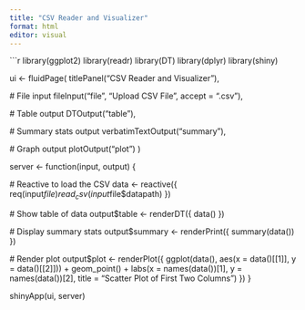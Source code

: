 ```yaml
---
title: "CSV Reader and Visualizer"
format: html
editor: visual
---
```


```r
library(ggplot2)
library(readr)
library(DT)
library(dplyr)
library(shiny)

ui <- fluidPage(
  titlePanel("CSV Reader and Visualizer"),
  
  # File input
  fileInput("file", "Upload CSV File", accept = ".csv"),
  
  # Table output
  DTOutput("table"),
  
  # Summary stats output
  verbatimTextOutput("summary"),
  
  # Graph output
  plotOutput("plot")
)

server <- function(input, output) {
  
  # Reactive to load the CSV
  data <- reactive({
    req(input$file)
    read_csv(input$file$datapath)
  })
  
  # Show table of data
  output$table <- renderDT({
    data()
  })
  
  # Display summary stats
  output$summary <- renderPrint({
    summary(data())
  })
  
  # Render plot
  output$plot <- renderPlot({
    ggplot(data(), aes(x = data()[[1]], y = data()[[2]])) +
      geom_point() +
      labs(x = names(data())[1], y = names(data())[2], title = "Scatter Plot of First Two Columns")
  })
}

shinyApp(ui, server)
